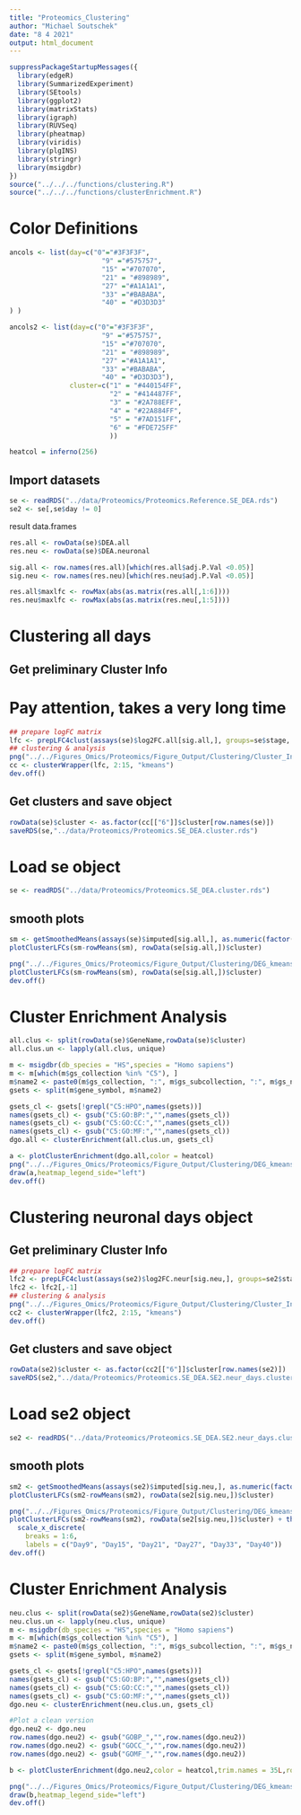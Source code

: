 ```yaml
---
title: "Proteomics_Clustering"
author: "Michael Soutschek"
date: "8 4 2021"
output: html_document
---
```





```r
suppressPackageStartupMessages({
  library(edgeR)
  library(SummarizedExperiment)
  library(SEtools)
  library(ggplot2)
  library(matrixStats)
  library(igraph)
  library(RUVSeq)
  library(pheatmap)
  library(viridis)
  library(plgINS)
  library(stringr)
  library(msigdbr)
})
source("../../../functions/clustering.R")
source("../../../functions/clusterEnrichment.R")
```



# Color Definitions
```r
ancols <- list(day=c("0"="#3F3F3F",
                       "9" ="#575757",
                       "15" ="#707070",
                       "21" = "#898989",
                       "27" ="#A1A1A1",
                       "33" ="#BABABA",
                       "40" = "#D3D3D3" 
) )

ancols2 <- list(day=c("0"="#3F3F3F",
                       "9" ="#575757",
                       "15" ="#707070",
                       "21" = "#898989",
                       "27" ="#A1A1A1",
                       "33" ="#BABABA",
                       "40" = "#D3D3D3"),
               cluster=c("1" = "#440154FF",
                         "2" = "#414487FF",
                         "3" = "#2A788EFF",
                         "4" = "#22A884FF",
                         "5" = "#7AD151FF",
                         "6" = "#FDE725FF"
                         ))

heatcol = inferno(256)
```




## Import datasets
```r
se <- readRDS("../data/Proteomics/Proteomics.Reference.SE_DEA.rds")
se2 <- se[,se$day != 0]
```



result data.frames
```r
res.all <- rowData(se)$DEA.all
res.neu <- rowData(se)$DEA.neuronal

sig.all <- row.names(res.all)[which(res.all$adj.P.Val <0.05)]
sig.neu <- row.names(res.neu)[which(res.neu$adj.P.Val <0.05)]

res.all$maxlfc <- rowMax(abs(as.matrix(res.all[,1:6]))) 
res.neu$maxlfc <- rowMax(abs(as.matrix(res.neu[,1:5]))) 
```


# Clustering all days

## Get preliminary Cluster Info
# Pay attention, takes a very long time
```r
## prepare logFC matrix
lfc <- prepLFC4clust(assays(se)$log2FC.all[sig.all,], groups=se$stage, minLFC = 0.5)
## clustering & analysis
png("../../Figures_Omics/Proteomics/Figure_Output/Clustering/Cluster_Info_all-days.png", width=7, height=5, units="in", res=300)
cc <- clusterWrapper(lfc, 2:15, "kmeans")
dev.off()
```


## Get clusters and save object
```r
rowData(se)$cluster <- as.factor(cc[["6"]]$cluster[row.names(se)])
saveRDS(se,"../data/Proteomics/Proteomics.SE_DEA.cluster.rds")
```



# Load se object
```r
se <- readRDS("../data/Proteomics/Proteomics.SE_DEA.cluster.rds")
```

## smooth plots
```r
sm <- getSmoothedMeans(assays(se)$imputed[sig.all,], as.numeric(factor(se$day)), method = "loess", f=0.8)
plotClusterLFCs(sm-rowMeans(sm), rowData(se[sig.all,])$cluster)

png("../../Figures_Omics/Proteomics/Figure_Output/Clustering/DEG_kmeans_all-days.png", width=7, height=5, units="in", res=300)
plotClusterLFCs(sm-rowMeans(sm), rowData(se[sig.all,])$cluster)
dev.off()
```


# Cluster Enrichment Analysis
```r
all.clus <- split(rowData(se)$GeneName,rowData(se)$cluster)
all.clus.un <- lapply(all.clus, unique)

m <- msigdbr(db_species = "HS",species = "Homo sapiens")
m <- m[which(m$gs_collection %in% "C5"), ]
m$name2 <- paste0(m$gs_collection, ":", m$gs_subcollection, ":", m$gs_name)
gsets <- split(m$gene_symbol, m$name2)

gsets_cl <- gsets[!grepl("C5:HPO",names(gsets))]
names(gsets_cl) <- gsub("C5:GO:BP:","",names(gsets_cl))
names(gsets_cl) <- gsub("C5:GO:CC:","",names(gsets_cl))
names(gsets_cl) <- gsub("C5:GO:MF:","",names(gsets_cl))
dgo.all <- clusterEnrichment(all.clus.un, gsets_cl)
```

```r
a <- plotClusterEnrichment(dgo.all,color = heatcol)
png("../../Figures_Omics/Proteomics/Figure_Output/Clustering/DEG_kmeans_ClusterEnrichment_all-days.png", width=12, height=10, units="in", res=300)
draw(a,heatmap_legend_side="left")
dev.off()
```





# Clustering neuronal days object

## Get preliminary Cluster Info
```r
## prepare logFC matrix
lfc2 <- prepLFC4clust(assays(se2)$log2FC.neur[sig.neu,], groups=se2$stage, minLFC = 0.5)
lfc2 <- lfc2[,-1]
## clustering & analysis
png("../../Figures_Omics/Proteomics/Figure_Output/Clustering/Cluster_Info_Neur-days.png", width=7, height=5, units="in", res=300)
cc2 <- clusterWrapper(lfc2, 2:15, "kmeans")
dev.off()
```

## Get clusters and save object
```r
rowData(se2)$cluster <- as.factor(cc2[["6"]]$cluster[row.names(se2)])
saveRDS(se2,"../data/Proteomics/Proteomics.SE_DEA.SE2.neur_days.cluster.rds")
```

# Load se2 object
```r
se2 <- readRDS("../data/Proteomics/Proteomics.SE_DEA.SE2.neur_days.cluster.rds")
```

## smooth plots
```r
sm2 <- getSmoothedMeans(assays(se2)$imputed[sig.neu,], as.numeric(factor(se2$day)), method = "loess", f=0.8)
plotClusterLFCs(sm2-rowMeans(sm2), rowData(se2[sig.neu,])$cluster)

png("../../Figures_Omics/Proteomics/Figure_Output/Clustering/DEG_kmeans_neur-days.png", width=8, height=5, units="in", res=300)
plotClusterLFCs(sm2-rowMeans(sm2), rowData(se2[sig.neu,])$cluster) + theme_classic() +
  scale_x_discrete(
    breaks = 1:6,
    labels = c("Day9", "Day15", "Day21", "Day27", "Day33", "Day40"))
dev.off()
```



# Cluster Enrichment Analysis
```r
neu.clus <- split(rowData(se2)$GeneName,rowData(se2)$cluster)
neu.clus.un <- lapply(neu.clus, unique)
m <- msigdbr(db_species = "HS",species = "Homo sapiens")
m <- m[which(m$gs_collection %in% "C5"), ]
m$name2 <- paste0(m$gs_collection, ":", m$gs_subcollection, ":", m$gs_name)
gsets <- split(m$gene_symbol, m$name2)

gsets_cl <- gsets[!grepl("C5:HPO",names(gsets))]
names(gsets_cl) <- gsub("C5:GO:BP:","",names(gsets_cl))
names(gsets_cl) <- gsub("C5:GO:CC:","",names(gsets_cl))
names(gsets_cl) <- gsub("C5:GO:MF:","",names(gsets_cl))
dgo.neu <- clusterEnrichment(neu.clus.un, gsets_cl)
```

```r
#Plot a clean version
dgo.neu2 <- dgo.neu
row.names(dgo.neu2) <- gsub("GOBP_","",row.names(dgo.neu2))
row.names(dgo.neu2) <- gsub("GOCC_","",row.names(dgo.neu2))
row.names(dgo.neu2) <- gsub("GOMF_","",row.names(dgo.neu2))

b <- plotClusterEnrichment(dgo.neu2,color = heatcol,trim.names = 35L,row_names_max_width = unit(9, "cm"),)

png("../../Figures_Omics/Proteomics/Figure_Output/Clustering/DEG_kmeans_ClusterEnrichment_neur-days.png", width=12, height=9, units="in", res=300)
draw(b,heatmap_legend_side="left")
dev.off()
```




